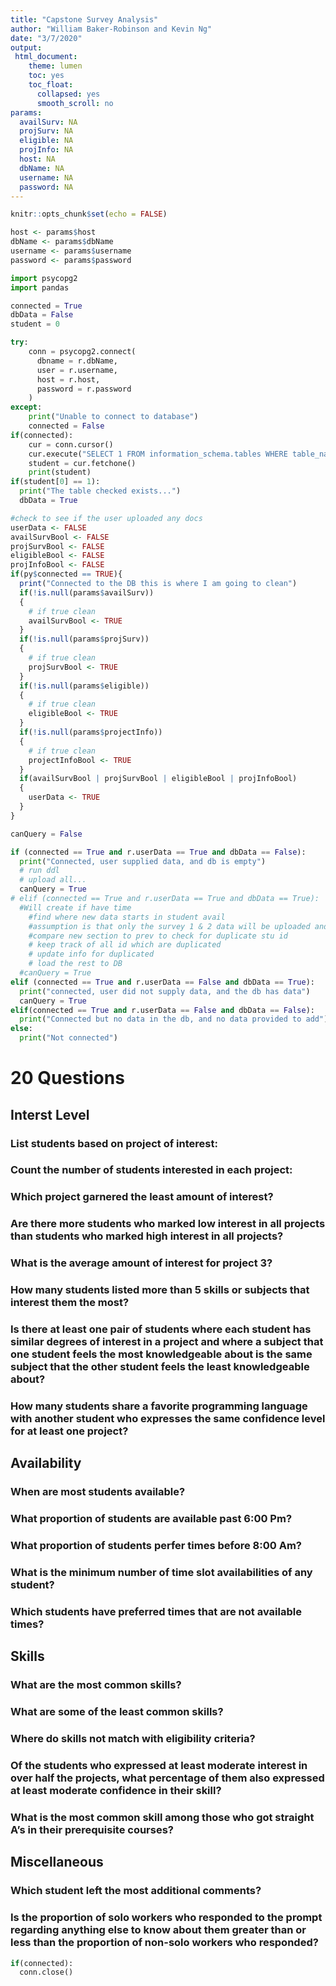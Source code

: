 ```yaml
---
title: "Capstone Survey Analysis"
author: "William Baker-Robinson and Kevin Ng"
date: "3/7/2020"
output:  
 html_document:
    theme: lumen
    toc: yes
    toc_float:
      collapsed: yes
      smooth_scroll: no
params:
  availSurv: NA
  projSurv: NA
  eligible: NA
  projInfo: NA
  host: NA
  dbName: NA
  username: NA
  password: NA
---
```


```r
knitr::opts_chunk$set(echo = FALSE)
```

```r
host <- params$host
dbName <- params$dbName
username <- params$username
password <- params$password
```

```python
import psycopg2
import pandas

connected = True
dbData = False
student = 0

try:
    conn = psycopg2.connect(
      dbname = r.dbName,
      user = r.username,
      host = r.host,
      password = r.password
    )
except:
    print("Unable to connect to database")
    connected = False
if(connected):
    cur = conn.cursor()
    cur.execute("SELECT 1 FROM information_schema.tables WHERE table_name = 'agent';")
    student = cur.fetchone()
    print(student)
if(student[0] == 1):
  print("The table checked exists...")
  dbData = True
```

```r
#check to see if the user uploaded any docs
userData <- FALSE
availSurvBool <- FALSE
projSurvBool <- FALSE
eligibleBool <- FALSE
projInfoBool <- FALSE
if(py$connected == TRUE){
  print("Connected to the DB this is where I am going to clean")
  if(!is.null(params$availSurv))
  {
    # if true clean
    availSurvBool <- TRUE
  }
  if(!is.null(params$projSurv))
  {
    # if true clean
    projSurvBool <- TRUE
  }
  if(!is.null(params$eligible))
  {
    # if true clean
    eligibleBool <- TRUE
  }
  if(!is.null(params$projectInfo))
  {
    # if true clean
    projectInfoBool <- TRUE
  }
  if(availSurvBool | projSurvBool | eligibleBool | projInfoBool)
  {
    userData <- TRUE
  }
}
```

```python
canQuery = False

if (connected == True and r.userData == True and dbData == False):
  print("Connected, user supplied data, and db is empty")
  # run ddl 
  # upload all...
  canQuery = True
# elif (connected == True and r.userData == True and dbData == True):
  #Will create if have time
    #find where new data starts in student avail
    #assumption is that only the survey 1 & 2 data will be uploaded and updated like this
    #compare new section to prev to check for duplicate stu id
    # keep track of all id which are duplicated
    # update info for duplicated
    # load the rest to DB
  #canQuery = True
elif (connected == True and r.userData == False and dbData == True):
  print("connected, user did not supply data, and the db has data")
  canQuery = True  
elif(connected == True and r.userData == False and dbData == False):
  print("Connected but no data in the db, and no data provided to add")
else:
  print("Not connected")
```


# 20 Questions     
## Interst Level  
### List students based on project of interest:  

### Count the number of students interested in each project:  

### Which project garnered the least amount of interest?  

### Are there more students who marked low interest in all projects than students who marked high interest in all projects?  

### What is the average amount of interest for project 3?  

### How many students listed more than 5 skills or subjects that interest them the most?  

### Is there at least one pair of students where each student has similar degrees of interest in a project and where a subject that one student feels the most knowledgeable about is the same subject that the other student feels the least knowledgeable about? 

### How many students share a favorite programming language with another student who expresses the same confidence level for at least one project?  

## Availability  
### When are most students available?  

### What proportion of students are available past 6:00 Pm?  

### What proportion of students perfer times before 8:00 Am?

### What is the minimum number of time slot availabilities of any student?  

### Which students have preferred times that are not available times?  

## Skills
### What are the most common skills?  

### What are some of the least common skills?  

### Where do skills not match with eligibility criteria?  

### Of the students who expressed at least moderate interest in over half the projects, what percentage of them also expressed at least moderate confidence in their skill?   

### What is the most common skill among those who got straight A’s in their prerequisite courses?  

## Miscellaneous
### Which student left the most additional comments?  

### Is the proportion of solo workers who responded to the prompt regarding anything else to know about them greater than or less than the proportion of non-solo workers who responded?  

```python
if(connected):
  conn.close()
```

